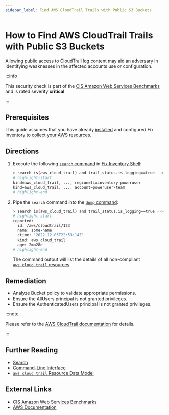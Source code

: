 ```yaml
---
sidebar_label: Find AWS CloudTrail Trails with Public S3 Buckets
---
```


# How to Find AWS CloudTrail Trails with Public S3 Buckets

Allowing public access to CloudTrail log content may aid an adversary in identifying weaknesses in the affected accounts use or configuration.

:::info

This security check is part of the [CIS Amazon Web Services Benchmarks](https://cisecurity.org/benchmark/amazon_web_services) and is rated severity **critical**.

:::

## Prerequisites

This guide assumes that you have already [installed](../../../getting-started/install/index.mdx) and configured Fix Inventory to [collect your AWS resources](../../../how-to-guides/data-sources/collect-aws-resource-data.mdx).

## Directions

1. Execute the following [`search` command](../../../reference/cli/search.mdx) in [Fix Inventory Shell](../../../reference/components/shell.mdx):

   ```bash
   > search is(aws_cloud_trail) and trail_status.is_logging==true --> is(aws_s3_bucket) and bucket_public_access_block_configuration.{block_public_acls!=true or ignore_public_acls!=true or block_public_policy!=true or restrict_public_buckets!=true} or bucket_acl.grants[*].{permission in [READ, READ_ACP] and grantee.uri=="http://acs.amazonaws.com/groups/global/AllUsers"}
   # highlight-start
   ​kind=aws_cloud_trail, ..., region=fixinventory-poweruser
   ​kind=aws_cloud_trail, ..., account=poweruser-team
   # highlight-end
   ```

2. Pipe the `search` command into the [`dump` command](../../../reference/cli/dump.mdx):

   ```bash
   > search is(aws_cloud_trail) and trail_status.is_logging==true --> is(aws_s3_bucket) and bucket_public_access_block_configuration.{block_public_acls!=true or ignore_public_acls!=true or block_public_policy!=true or restrict_public_buckets!=true} or bucket_acl.grants[*].{permission in [READ, READ_ACP] and grantee.uri=="http://acs.amazonaws.com/groups/global/AllUsers"} | dump
   # highlight-start
   ​reported:
   ​  id: /aws/cloudtrail/123
   ​  name: some-name
   ​  ctime: '2022-12-05T22:53:14Z'
   ​  kind: aws_cloud_trail
   ​  age: 2mo28d
   # highlight-end
   ```

   The command output will list the details of all non-compliant [`aws_cloud_trail` resources](../../../reference/unified-data-model/aws.mdx#aws_cloud_trail).

## Remediation

- Analyze Bucket policy to validate appropriate permissions.
- Ensure the AllUsers principal is not granted privileges.
- Ensure the AuthenticatedUsers principal is not granted privileges.

:::note

Please refer to the [AWS CloudTrail documentation](https://docs.aws.amazon.com/IAM/latest/UserGuide/reference_policies_elements_principal.html) for details.

:::

## Further Reading

- [Search](../../../reference/search/index.mdx)
- [Command-Line Interface](../../../reference/cli/index.mdx)
- [`aws_cloud_trail` Resource Data Model](../../../reference/unified-data-model/aws.mdx#aws_cloud_trail)

## External Links

- [CIS Amazon Web Services Benchmarks](https://cisecurity.org/benchmark/amazon_web_services)
- [AWS Documentation](https://docs.aws.amazon.com/IAM/latest/UserGuide/reference_policies_elements_principal.html)
